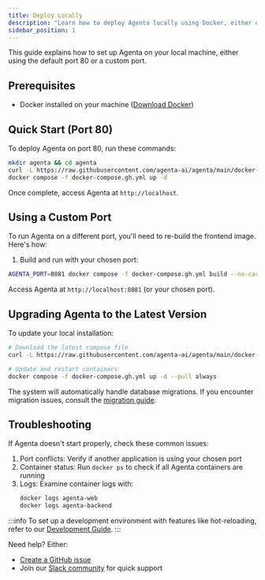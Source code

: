 ```yaml
---
title: Deploy Locally
description: "Learn how to deploy Agenta locally using Docker, either on port 80 or a custom port. Step-by-step guide covering installation, configuration, troubleshooting, and version updates"
sidebar_position: 1
---
```


This guide explains how to set up Agenta on your local machine, either using the default port 80 or a custom port.

## Prerequisites

- Docker installed on your machine ([Download Docker](https://docs.docker.com/get-docker/))

## Quick Start (Port 80)

To deploy Agenta on port 80, run these commands:

```bash
mkdir agenta && cd agenta
curl -L https://raw.githubusercontent.com/agenta-ai/agenta/main/docker-compose.gh.yml -o docker-compose.gh.yml
docker compose -f docker-compose.gh.yml up -d
```

Once complete, access Agenta at `http://localhost`.

## Using a Custom Port

To run Agenta on a different port, you'll need to re-build the frontend image. Here's how:

1. Build and run with your chosen port:
```bash
AGENTA_PORT=8081 docker compose -f docker-compose.gh.yml build --no-cache agenta-web && AGENTA_PORT=8081 docker compose -f docker-compose.gh.yml up -d
```

Access Agenta at `http://localhost:8081` (or your chosen port).

## Upgrading Agenta to the Latest Version

To update your local installation:

```bash
# Download the latest compose file
curl -L https://raw.githubusercontent.com/agenta-ai/agenta/main/docker-compose.gh.yml -o docker-compose.gh.yml

# Update and restart containers
docker compose -f docker-compose.gh.yml up -d --pull always
```

The system will automatically handle database migrations. If you encounter migration issues, consult the [migration guide](/self-host/migration/applying-schema-migration).

## Troubleshooting

If Agenta doesn't start properly, check these common issues:

1. Port conflicts: Verify if another application is using your chosen port
2. Container status: Run `docker ps` to check if all Agenta containers are running
3. Logs: Examine container logs with:
   ```bash
   docker logs agenta-web
   docker logs agenta-backend
   ```


:::info
To set up a development environment with features like hot-reloading, refer to our [Development Guide](/misc/contributing/development-mode).
::: 

Need help? Either:
- [Create a GitHub issue](https://github.com/Agenta-AI/agenta/issues/new/choose)
- Join our [Slack community](https://join.slack.com/t/agenta-hq/shared_invite/zt-2yewk6o2b-DmhyA4h_lkKwecDtIsj1AQ) for quick support


